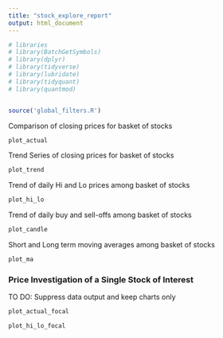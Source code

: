 ```yaml
---
title: "stock_explore_report"
output: html_document
---
```



```r
# libraries 
# library(BatchGetSymbols)
# library(dplyr)
# library(tidyverse)
# library(lubridate)
# library(tidyquant) 
# library(quantmod)


source('global_filters.R')

```

Comparison of closing prices for basket of stocks

```r

plot_actual


```

Trend Series of closing prices for basket of stocks

```r

plot_trend


```

Trend of daily Hi and Lo prices among basket of stocks
```r

plot_hi_lo


```

Trend of daily buy and sell-offs among basket of stocks

```r

plot_candle


```

Short and Long term moving averages among basket of stocks

```r


plot_ma

```

### Price Investigation of a Single Stock of Interest


TO DO:  Suppress data output and keep charts only

```r


plot_actual_focal


```

```r



plot_hi_lo_focal

```









